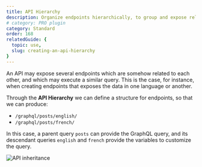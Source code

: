 ```yaml
---
title: API Hierarchy
description: Organize endpoints hierarchically, to group and expose related endpoints under a logical structure.
# category: PRO plugin
category: Standard
order: 168
relatedGuide: {
  topic: use,
  slug: creating-an-api-hierarchy
}
---
```


An API may expose several endpoints which are somehow related to each other, and which may execute a similar query. This is the case, for instance, when creating endpoints that exposes the data in one language or another.

Through the **API Hierarchy** we can define a structure for endpoints, so that we can produce:

- `/graphql/posts/english/`
- `/graphql/posts/french/`

In this case, a parent query `posts` can provide the GraphQL query, and its descendant queries `english` and `french` provide the variables to customize the query.

![API inheritance](/assets/guides/upstream/api-inheritance.png "API inheritance")
